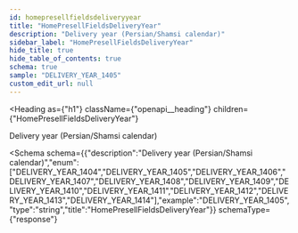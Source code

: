 ```yaml
---
id: homepresellfieldsdeliveryyear
title: "HomePresellFieldsDeliveryYear"
description: "Delivery year (Persian/Shamsi calendar)"
sidebar_label: "HomePresellFieldsDeliveryYear"
hide_title: true
hide_table_of_contents: true
schema: true
sample: "DELIVERY_YEAR_1405"
custom_edit_url: null
---
```



<Heading
  as={"h1"}
  className={"openapi__heading"}
  children={"HomePresellFieldsDeliveryYear"}
>
</Heading>



Delivery year (Persian/Shamsi calendar)

<Schema
  schema={{"description":"Delivery year (Persian/Shamsi calendar)","enum":["DELIVERY_YEAR_1404","DELIVERY_YEAR_1405","DELIVERY_YEAR_1406","DELIVERY_YEAR_1407","DELIVERY_YEAR_1408","DELIVERY_YEAR_1409","DELIVERY_YEAR_1410","DELIVERY_YEAR_1411","DELIVERY_YEAR_1412","DELIVERY_YEAR_1413","DELIVERY_YEAR_1414"],"example":"DELIVERY_YEAR_1405","type":"string","title":"HomePresellFieldsDeliveryYear"}}
  schemaType={"response"}
>
  
</Schema>
            